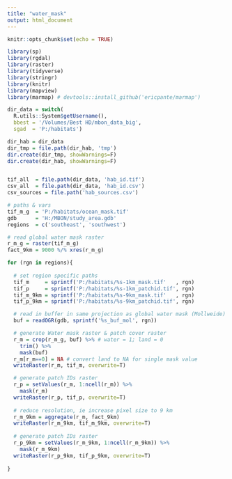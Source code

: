```yaml
---
title: "water_mask"
output: html_document
---
```


```r
knitr::opts_chunk$set(echo = TRUE)

library(sp)
library(rgdal)
library(raster)
library(tidyverse)
library(stringr)
library(knitr)
library(mapview)
library(marmap) # devtools::install_github('ericpante/marmap')

dir_data = switch(
  R.utils::System$getUsername(),
  bbest = '/Volumes/Best HD/mbon_data_big',
  sgad  = 'P:/habitats')

dir_hab = dir_data
dir_tmp = file.path(dir_hab, 'tmp')
dir.create(dir_tmp, showWarnings=F)
dir.create(dir_hab, showWarnings=F)


tif_all  = file.path(dir_data, 'hab_id.tif')
csv_all  = file.path(dir_data, 'hab_id.csv')
csv_sources = file.path('hab_sources.csv')
```

```r
# paths & vars
tif_m_g  = 'P:/habitats/ocean_mask.tif'
gdb      = 'H:/MBON/study_area.gdb'
regions  = c('southeast', 'southwest')

# read global water mask raster
r_m_g = raster(tif_m_g)
fact_9km = 9000 %/% xres(r_m_g)

for (rgn in regions){
  
  # set region specific paths
  tif_m     = sprintf('P:/habitats/%s-1km_mask.tif'   , rgn)
  tif_p     = sprintf('P:/habitats/%s-1km_patchid.tif', rgn)
  tif_m_9km = sprintf('P:/habitats/%s-9km_mask.tif'   , rgn)
  tif_p_9km = sprintf('P:/habitats/%s-9km_patchid.tif', rgn)

  # read in buffer in same projection as global water mask (Mollweide)
  buf = readOGR(gdb, sprintf('%s_buf_mol', rgn))

  # generate Water mask raster & patch cover raster
  r_m = crop(r_m_g, buf) %>% # water = 1; land = 0
    trim() %>%
    mask(buf)
  r_m[r_m==0] = NA # convert land to NA for single mask value
  writeRaster(r_m, tif_m, overwrite=T)

  # generate patch IDs raster
  r_p = setValues(r_m, 1:ncell(r_m)) %>%
    mask(r_m)
  writeRaster(r_p, tif_p, overwrite=T)
  
  # reduce resolution, ie increase pixel size to 9 km
  r_m_9km = aggregate(r_m, fact_9km)
  writeRaster(r_m_9km, tif_m_9km, overwrite=T)
  
  # generate patch IDs raster
  r_p_9km = setValues(r_m_9km, 1:ncell(r_m_9km)) %>%
    mask(r_m_9km)
  writeRaster(r_p_9km, tif_p_9km, overwrite=T)
  
}
```

